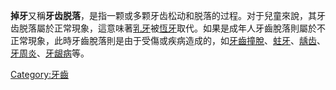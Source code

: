 {{Expand language|1=en|time=2021-04-13T13:21:22+00:00}}
'''掉牙'''又稱'''牙齿脱落'''，是指一颗或多颗牙齿松动和脱落的过程。对于兒童來說，其牙齿脱落屬於正常現象，這意味著[[乳牙|乳牙]]被[[恆牙|恆牙]]取代。如果是成年人牙齒脫落則屬於不正常現象，此時牙齒脫落則是由于受傷或疾病造成的，如[[牙齒撞脫|牙齒撞脫]]、[[蛀牙|蛀牙]]、[[龋齿|龋齿]]、[[牙周炎|牙周炎]]、[[牙龈病|牙龈病]]等。

[[Category:牙齒|Category:牙齒]]